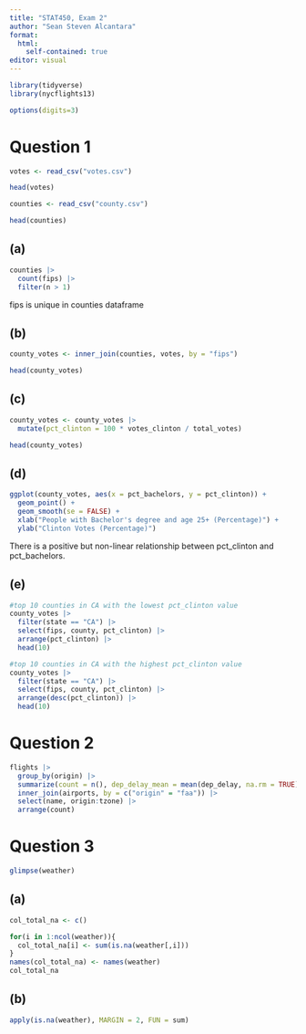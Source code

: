 ```yaml
---
title: "STAT450, Exam 2"
author: "Sean Steven Alcantara"
format: 
  html:
    self-contained: true
editor: visual
---
```


```r
library(tidyverse)
library(nycflights13)
```

```r
options(digits=3)
```

# Question 1

```r
votes <- read_csv("votes.csv")
```

```r
head(votes)
```

```r
counties <- read_csv("county.csv")
```

```r
head(counties)
```

## (a)

```r
counties |> 
  count(fips) |> 
  filter(n > 1)
```

fips is unique in counties dataframe

## (b)

```r
county_votes <- inner_join(counties, votes, by = "fips")
```

```r
head(county_votes)
```

## (c)

```r
county_votes <- county_votes |>
  mutate(pct_clinton = 100 * votes_clinton / total_votes)
```

```r
head(county_votes)
```

## (d)

```r
ggplot(county_votes, aes(x = pct_bachelors, y = pct_clinton)) +
  geom_point() +
  geom_smooth(se = FALSE) +
  xlab("People with Bachelor's degree and age 25+ (Percentage)") +
  ylab("Clinton Votes (Percentage)")
```

There is a positive but non-linear relationship between pct_clinton and pct_bachelors.

## (e)

```r
#top 10 counties in CA with the lowest pct_clinton value
county_votes |>
  filter(state == "CA") |> 
  select(fips, county, pct_clinton) |> 
  arrange(pct_clinton) |> 
  head(10)
```

```r
#top 10 counties in CA with the highest pct_clinton value
county_votes |>
  filter(state == "CA") |> 
  select(fips, county, pct_clinton) |> 
  arrange(desc(pct_clinton)) |> 
  head(10)
```

# Question 2

```r
flights |> 
  group_by(origin) |> 
  summarize(count = n(), dep_delay_mean = mean(dep_delay, na.rm = TRUE)) |> 
  inner_join(airports, by = c("origin" = "faa")) |> 
  select(name, origin:tzone) |> 
  arrange(count)
```

# Question 3

```r
glimpse(weather)
```

## (a)

```r
col_total_na <- c()

```

```r
for(i in 1:ncol(weather)){
  col_total_na[i] <- sum(is.na(weather[,i]))
}
names(col_total_na) <- names(weather)
col_total_na
```

## (b)

```r
apply(is.na(weather), MARGIN = 2, FUN = sum)
```
